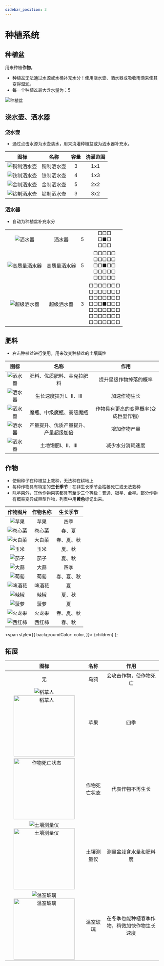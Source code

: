```yaml
---
sidebar_position: 3
---
```


# 种植系统

## 种植盆

用来种植**作物**。
 - 种植盆无法通过水源或水桶补充水分！使用浇水壶、洒水器或吸收雨滴来使其变得湿润。
 - 每一个种植盆最大含水量为：5

![种植盆](https://vip.123pan.cn/1815896253/ImagesBed/13_image.png)

## 浇水壶、洒水器

### 浇水壶

 - 通过点击水源为水壶装水，用来浇灌种植盆或为洒水器补充水。

|图标|名称|容量|浇灌范围|
| :------------: | :------------: | :------------: | :------------: |
|![铜制洒水壶](https://vip.123pan.cn/1815896253/ImagesBed/14_image.png)|铜制洒水壶|3|1x1|
|![铁制洒水壶](https://vip.123pan.cn/1815896253/ImagesBed/15_image.png)|铁制洒水壶|4|1x3|
|![金制洒水壶](https://vip.123pan.cn/1815896253/ImagesBed/16_image.png)|金制洒水壶|5|2x2|
|![钻制洒水壶](https://vip.123pan.cn/1815896253/ImagesBed/17_image.png)|钻制洒水壶|3|3x2|

### 洒水器
 - 自动为种植盆补充水分

|   |   |   |   |
| :------------: | :------------: | :------------: | :------------: |
|![洒水器](https://vip.123pan.cn/1815896253/ImagesBed/18_image.png)|洒水器|5|□□□<br />□■□<br />□□□|
|![高质量洒水器](https://vip.123pan.cn/1815896253/ImagesBed/19_image.png)|高质量洒水器|5|□□□□□<br />□□□□□<br />□□■□□<br />□□□□□<br />□□□□□|
|![超级洒水器](https://vip.123pan.cn/1815896253/ImagesBed/20_image.png)|超级洒水器|3|□□□□□□□<br />□□□□□□□<br />□□□□□□□<br />□□□■□□□<br />□□□□□□□<br />□□□□□□□<br />□□□□□□□|

## 肥料

 - 右击种植盆进行使用，用来改变种植盆的土壤属性

|图标|名称|作用|
| :------------: | :------------: | :------------: |
|![洒水器](https://vip.123pan.cn/1815896253/ImagesBed/21_image.png)|肥料、优质肥料、金克拉肥料|提升星级作物掉落的概率|
|![洒水器](https://vip.123pan.cn/1815896253/ImagesBed/22_image.png)|生长速度提升Ⅰ、Ⅱ、Ⅲ|加速作物生长|
|![洒水器](https://vip.123pan.cn/1815896253/ImagesBed/23_image.png)|魔瓶、中级魔瓶、高级魔瓶|作物具有更高的变异概率(变成巨型作物)|
|![洒水器](https://vip.123pan.cn/1815896253/ImagesBed/24_image.png)|产量提升、优质产量提升、产量超级加倍|增加作物产量|
|![洒水器](https://vip.123pan.cn/1815896253/ImagesBed/25_image.png)|土地饱肥Ⅰ、Ⅱ、Ⅲ|减少水分消耗速度|

## 作物

 - 使用种子在种植盆上栽种，无法种在耕地上
 - 每种作物具有特定的**生长季节**！在非生长季节会枯萎死亡或无法栽种
 - 除苹果外，其他作物果实都具有至少三个等级：普通、银星、金星。部分作物有概率变异成巨型作物，列表中用**黄色**标记出来。

| 作物图片 | 作物名称 | 生长季节 |
| :--: | :--: | :--: |
| ![苹果](https://vip.123pan.cn/1815896253/ImagesBed/26_image.png) | 苹果 | 四季 |
| ![卷心菜](https://vip.123pan.cn/1815896253/ImagesBed/27_image.png) | <Highlight color="yellow">卷心菜</Highlight> | 春、夏 |
| ![大白菜](https://vip.123pan.cn/1815896253/ImagesBed/28_image.png) | 大白菜 | 春、夏、秋 |
| ![玉米](https://vip.123pan.cn/1815896253/ImagesBed/29_image.png) | 玉米 | 夏、秋 |
| ![茄子](https://vip.123pan.cn/1815896253/ImagesBed/30_image.png) | 茄子 | 夏、秋 |
| ![大蒜](https://vip.123pan.cn/1815896253/ImagesBed/31_image.png) | 大蒜 | 四季 |
| ![葡萄](https://vip.123pan.cn/1815896253/ImagesBed/32_image.png) | 葡萄 | 春、夏、秋 |
| ![啤酒花](https://vip.123pan.cn/1815896253/ImagesBed/33_image.png) | 啤酒花 | 夏 |
| ![辣椒](https://vip.123pan.cn/1815896253/ImagesBed/34_image.png) | 辣椒 | 夏、秋 |
| ![菠萝](https://vip.123pan.cn/1815896253/ImagesBed/35_image.png) | <Highlight color="yellow">菠萝</Highlight> | 夏 |
| ![火龙果](https://vip.123pan.cn/1815896253/ImagesBed/36_image.png) | 火龙果 | 春、夏、秋 |
| ![西红柿](https://vip.123pan.cn/1815896253/ImagesBed/37_image.png) | <Highlight color="yellow">西红柿</Highlight> | 春、秋 |

  <span
    style={{
      backgroundColor: color,
    }}>
    {children}
  </span>
);

## 拓展

|图标|名称|作用|
| :--: | :--: | :--: |
|无|乌鸦|会攻击作物，使作物死亡|
| ![稻草人](https://vip.123pan.cn/1815896253/ImagesBed/38_image.png)<img src="https://vip.123pan.cn/1815896253/ImagesBed/39_image.png" alt="稻草人" width="200" /> | 苹果 | 四季 |
| <img src="https://vip.123pan.cn/1815896253/ImagesBed/40_image.png" alt="作物死亡状态" width="200" /> | 作物死亡状态 | 代表作物不再生长 |
| ![土壤测量仪](https://vip.123pan.cn/1815896253/ImagesBed/41_image.png)<img src="https://vip.123pan.cn/1815896253/ImagesBed/42_image.png" alt="土壤测量仪" width="200" /> | 土壤测量仪 | 测量盆栽含水量和肥料度 |
| ![温室玻璃](https://vip.123pan.cn/1815896253/ImagesBed/43_image.png)<img src="https://vip.123pan.cn/1815896253/ImagesBed/44_image.png" alt="温室玻璃" width="200" /> | 温室玻璃 | 在冬季也能种植春季作物，稍微加快作物生长速度 |
